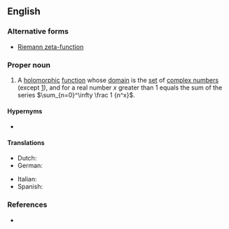 ==English==

===Alternative forms===
* [[Riemann zeta-function]]

===Proper noun===
{{en-proper noun|head=the [[Riemann]] [[zeta]] [[function]]|-}}

# {{context|mathematics|lang=en}} A [[holomorphic]] [[function]] whose [[domain]] is the [[set]] of [[complex number]]s (except [[one|1]]), and for a real number ''x'' greater than 1 equals the sum of the series <math>\sum_{n=0}^\infty \frac 1 {n^x}</math>.

====Hypernyms====
* {{l|en|function}}

====Translations====
{{trans-top|function}}
* Dutch: {{t|nl|Riemann-zeta-functie}}
* German: {{t|de|riemannsche ζ-Funktion|f}}
{{trans-mid}}
* Italian: {{t|it|funzione zeta di Riemann|f}}
* Spanish: {{t|es|función zeta de Riemann|f}}
{{trans-bottom}}

===References===
* {{pedia}}